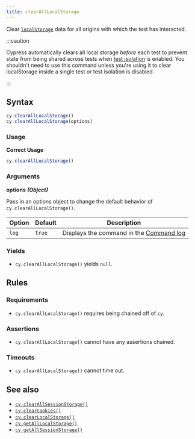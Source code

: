 ```yaml
---
title: clearAllLocalStorage
---
```


Clear
[`localStorage`](https://developer.mozilla.org/en-US/docs/Web/API/Window/localStorage)
data for all origins with which the test has interacted.

:::caution

Cypress automatically clears all local storage _before_ each test to prevent
state from being shared across tests when
[test isolation](/guides/core-concepts/writing-and-organizing-tests#Test-Isolation)
is enabled. You shouldn't need to use this command unless you're using it to
clear localStorage inside a single test or test isolation is disabled.

:::

## Syntax

```javascript
cy.clearAllLocalStorage()
cy.clearAllLocalStorage(options)
```

### Usage

**<Icon name="check-circle" color="green"></Icon> Correct Usage**

```javascript
cy.clearAllLocalStorage()
```

### Arguments

**<Icon name="angle-right"></Icon> options** **_(Object)_**

Pass in an options object to change the default behavior of
`cy.clearAllLocalStorage()`.

| Option | Default | Description                                                                              |
| ------ | ------- | ---------------------------------------------------------------------------------------- |
| `log`  | `true`  | Displays the command in the [Command log](/guides/core-concepts/cypress-app#Command-Log) |

### Yields [<Icon name="question-circle"/>](/guides/core-concepts/introduction-to-cypress#Subject-Management)

- `cy.clearAllLocalStorage()` yields `null`.

## Rules

### Requirements [<Icon name="question-circle"/>](/guides/core-concepts/introduction-to-cypress#Chains-of-Commands)

- `cy.clearAllLocalStorage()` requires being chained off of `cy`.

### Assertions [<Icon name="question-circle"/>](/guides/core-concepts/introduction-to-cypress#Assertions)

- `cy.clearAllLocalStorage()` cannot have any assertions chained.

### Timeouts [<Icon name="question-circle"/>](/guides/core-concepts/introduction-to-cypress#Timeouts)

- `cy.clearAllLocalStorage()` cannot time out.

## See also

- [`cy.clearAllSessionStorage()`](/api/commands/clearallsessionstorage)
- [`cy.clearCookies()`](/api/commands/clearcookies)
- [`cy.clearLocalStorage()`](/api/commands/clearlocalstorage)
- [`cy.getAllLocalStorage()`](/api/commands/getalllocalstorage)
- [`cy.getAllSessionStorage()`](/api/commands/getallsessionstorage)
